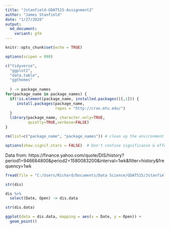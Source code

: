 ```yaml
---
title: "Jstanfield-GDAT515-Assignment2"
author: "James Stanfield"
date: "1/27/2020"
output: 
  md_document:
    variant: gfm
---
```


```r
knitr::opts_chunk$set(echo = TRUE)

options(scipen = 999)

c("tidyverse",
  "ggplot2",
  "data.table",
  "ggthemes"
  
  ) -> package_names  
for(package_name in package_names) {
  if(!is.element(package_name, installed.packages()[,1])) {
     install.packages(package_name,
                      repos = "http://cran.mtu.edu/")
  }
  library(package_name, character.only=TRUE,
          quietly=TRUE,verbose=FALSE)
}

rm(list=c("package_name", "package_names")) # clean up the environment

options(show.signif.stars = FALSE)  # Don't confuse significance & effect size!

```

Data from:
https://finance.yahoo.com/quote/DIS/history?period1=946684800&period2=1580083200&interval=1wk&filter=history&frequency=1wk

```r
fread(file = "C:/Users/Richard/Documents/Data Science/GDAT515/Jstanfield-Assignment2/DIS.csv") -> dis

str(dis)
```

```r
dis %>%
  select(Date, Open) -> dis.data

str(dis.data)
```

```r
ggplot(data = dis.data, mapping = aes(x = Date, y = Open)) +
  geom_point()
```




















